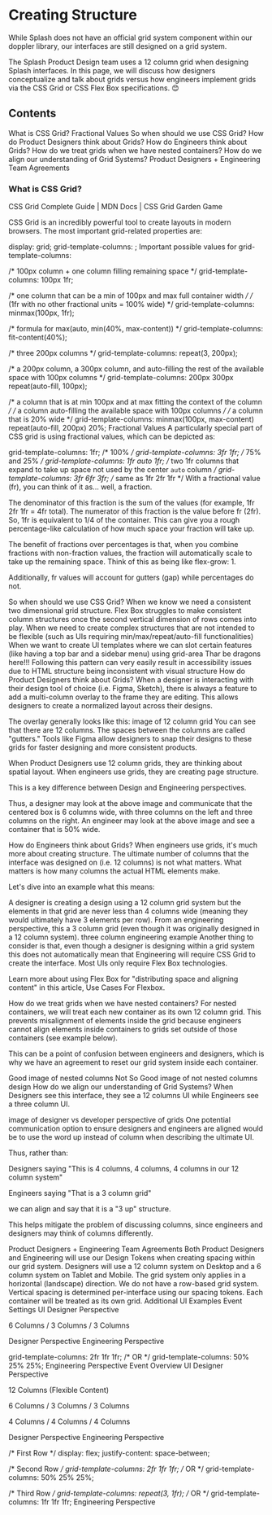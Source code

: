 # Creating Structure
While Splash does not have an official grid system component within our doppler library, our interfaces are still designed on a grid system.

The Splash Product Design team uses a 12 column grid when designing Splash interfaces. In this page, we will discuss how designers conceptualize and talk about grids versus how engineers implement grids via the CSS Grid or CSS Flex Box specifications. 😊

## Contents
What is CSS Grid?
Fractional Values
So when should we use CSS Grid?
How do Product Designers think about Grids?
How do Engineers think about Grids?
How do we treat grids when we have nested containers?
How do we align our understanding of Grid Systems?
Product Designers + Engineering Team Agreements


### What is CSS Grid?
CSS Grid Complete Guide | MDN Docs | CSS Grid Garden Game

CSS Grid is an incredibly powerful tool to create layouts in modern browsers. The most important grid-related properties are:

display: grid;
grid-template-columns: <columns values>;
Important possible values for grid-template-columns:

/* 100px column + one column filling remaining space */
grid-template-columns: 100px 1fr;

/* one column that can be a min of 100px and max full container width */
/* (1fr with no other fractional units = 100% wide) */
grid-template-columns: minmax(100px, 1fr);

/* formula for max(auto, min(40%, max-content)) */
grid-template-columns: fit-content(40%);

/* three 200px columns */
grid-template-columns: repeat(3, 200px);

/* a 200px column, a 300px column, and auto-filling the rest of the available space with 100px columns */
grid-template-columns: 200px 300px repeat(auto-fill, 100px);

/* a column that is at min 100px and at max fitting the context of the column */
/* a column auto-filling the available space with 100px columns */
/* a column that is 20% wide */
grid-template-columns:
  minmax(100px, max-content)
  repeat(auto-fill, 200px) 20%;
Fractional Values
A particularly special part of CSS grid is using fractional values, which can be depicted as:

grid-template-columns: 1fr; /* 100% */
grid-template-columns: 3fr 1fr; /* 75% and 25% */
grid-template-columns: 1fr auto 1fr; /* two 1fr columns that expand to take up space not used by the center `auto` column */
grid-template-columns: 3fr 6fr 3fr; /* same as 1fr 2fr 1fr */
With a fractional value (fr), you can think of it as... well, a fraction.

The denominator of this fraction is the sum of the values (for example, 1fr 2fr 1fr = 4fr total). The numerator of this fraction is the value before fr (2fr). So, 1fr is equivalent to 1/4 of the container. This can give you a rough percentage-like calculation of how much space your fraction will take up.

The benefit of fractions over percentages is that, when you combine fractions with non-fraction values, the fraction will automatically scale to take up the remaining space. Think of this as being like flex-grow: 1.

Additionally, fr values will account for gutters (gap) while percentages do not.

So when should we use CSS Grid?
When we know we need a consistent two dimensional grid structure.
Flex Box struggles to make consistent column structures once the second vertical dimension of rows comes into play.
When we need to create complex structures that are not intended to be flexible (such as UIs requiring min/max/repeat/auto-fill functionalities)
When we want to create UI templates where we can slot certain features (like having a top bar and a sidebar menu) using grid-area
Thar be dragons here!!! Following this pattern can very easily result in accessibility issues due to HTML structure being inconsistent with visual structure
How do Product Designers think about Grids?
When a designer is interacting with their design tool of choice (i.e. Figma, Sketch), there is always a feature to add a multi-column overlay to the frame they are editing. This allows designers to create a normalized layout across their designs.

The overlay generally looks like this: image of 12 column grid
You can see that there are 12 columns. The spaces between the columns are called "gutters." Tools like Figma allow designers to snap their designs to these grids for faster designing and more consistent products.

When Product Designers use 12 column grids, they are thinking about spatial layout. When engineers use grids, they are creating page structure.

This is a key difference between Design and Engineering perspectives.

Thus, a designer may look at the above image and communicate that the centered box is 6 columns wide, with three columns on the left and three columns on the right. An engineer may look at the above image and see a container that is 50% wide.

How do Engineers think about Grids?
When engineers use grids, it's much more about creating structure. The ultimate number of columns that the interface was designed on (i.e. 12 columns) is not what matters. What matters is how many columns the actual HTML elements make.

Let's dive into an example what this means:

A designer is creating a design using a 12 column grid system but the elements in that grid are never less than 4 columns wide (meaning they would ultimately have 3 elements per row). From an engineering perspective, this a 3 column grid (even though it was originally designed in a 12 column system). three column engineering example
Another thing to consider is that, even though a designer is designing within a grid system this does not automatically mean that Engineering will require CSS Grid to create the interface. Most UIs only require Flex Box technologies.

Learn more about using Flex Box for "distributing space and aligning content" in this article, Use Cases For Flexbox.

How do we treat grids when we have nested containers?
For nested containers, we will treat each new container as its own 12 column grid. This prevents misalignment of elements inside the grid because engineers cannot align elements inside containers to grids set outside of those containers (see example below).

This can be a point of confusion between engineers and designers, which is why we have an agreement to reset our grid system inside each container.

Good
image of nested columns
Not So Good
image of not nested columns design
How do we align our understanding of Grid Systems?
When Designers see this interface, they see a 12 columns UI while Engineers see a three column UI.

image of designer vs developer perspective of grids
One potential communication option to ensure designers and engineers are aligned would be to use the word up instead of column when describing the ultimate UI.

Thus, rather than:

Designers saying "This is 4 columns, 4 columns, 4 columns in our 12 column system"

Engineers saying "That is a 3 column grid"

we can align and say that it is a "3 up" structure.

This helps mitigate the problem of discussing columns, since engineers and designers may think of columns differently.

Product Designers + Engineering Team Agreements
Both Product Designers and Engineering will use our Design Tokens when creating spacing within our grid system.
Designers will use a 12 column system on Desktop and a 6 column system on Tablet and Mobile.
The grid system only applies in a horizontal (landscape) direction. We do not have a row-based grid system. Vertical spacing is determined per-interface using our spacing tokens.
Each container will be treated as its own grid.
Additional UI Examples
Event Settings UI
Designer Perspective

6 Columns / 3 Columns / 3 Columns

Designer Perspective
Engineering Perspective

grid-template-columns: 2fr 1fr 1fr;
/* OR */
grid-template-columns: 50% 25% 25%;
Engineering Perspective
Event Overview UI
Designer Perspective

12 Columns (Flexible Content)

6 Columns / 3 Columns / 3 Columns

4 Columns / 4 Columns / 4 Columns

Designer Perspective
Engineering Perspective

/* First Row */
display: flex;
justify-content: space-between;

/* Second Row */
grid-template-columns: 2fr 1fr 1fr;
/* OR */
grid-template-columns: 50% 25% 25%;

/* Third Row */
grid-template-columns: repeat(3, 1fr);
/* OR */
grid-template-columns: 1fr 1fr 1fr;
Engineering Perspective
